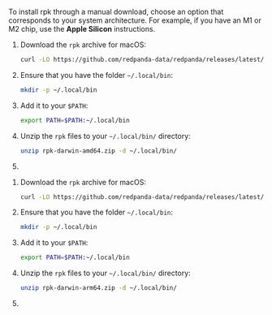 
<Tabs>
<TabItem value="homebrew" label="Homebrew" default>

<InstallRpkHomebrew/>

</TabItem>
<TabItem value="manual" label="Manual Download" default>

To install rpk through a manual download, choose an option that corresponds to your system architecture. For example, if you have an M1 or M2 chip, use the **Apple Silicon** instructions.

<Tabs>
<TabItem value="intelmac" label="Intel macOS" default>

1. Download the `rpk` archive for macOS:

    ```bash
    curl -LO https://github.com/redpanda-data/redpanda/releases/latest/download/rpk-darwin-amd64.zip
    ```

1. Ensure that you have the folder `~/.local/bin`:

    ```bash
    mkdir -p ~/.local/bin
    ```

1. Add it to your `$PATH`:

    ```bash
    export PATH=$PATH:~/.local/bin
    ```

1. Unzip the `rpk` files to your `~/.local/bin/` directory:

    ```bash
    unzip rpk-darwin-amd64.zip -d ~/.local/bin/
    ```

1. <RpkVersion/>

</TabItem>
<TabItem value="applesilicon" label="Apple Silicon">

1. Download the `rpk` archive for macOS:

    ```bash
    curl -LO https://github.com/redpanda-data/redpanda/releases/latest/download/rpk-darwin-arm64.zip
    ```

1. Ensure that you have the folder `~/.local/bin`:

    ```bash
    mkdir -p ~/.local/bin
    ```

1. Add it to your `$PATH`:

    ```bash
    export PATH=$PATH:~/.local/bin
    ```

1. Unzip the `rpk` files to your `~/.local/bin/` directory:

    ```bash
    unzip rpk-darwin-arm64.zip -d ~/.local/bin/
    ```

1. <RpkVersion/>

</TabItem>
</Tabs>

</TabItem>
</Tabs>